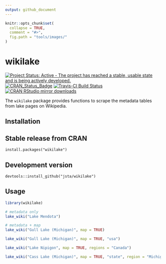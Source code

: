 ```yaml
---
output: github_document
---
```


<!-- README.md is generated from README.Rmd. Please edit that file -->

```r
knitr::opts_chunk$set(
  collapse = TRUE,
  comment = "#>",
  fig.path = "tools/images/"
)
```

# wikilake

[![Project Status: Active - The project has reached a stable, usable state and is being actively developed.](http://www.repostatus.org/badges/latest/active.svg)](http://www.repostatus.org/#active)
[![CRAN_Status_Badge](http://www.r-pkg.org/badges/version/wikilake)](https://cran.r-project.org/package=wikilake)
[![Travis-CI Build Status](https://travis-ci.org/jsta/wikilake.svg?branch=master)](https://travis-ci.org/jsta/wikilake)
[![CRAN RStudio mirror downloads](http://cranlogs.r-pkg.org/badges/wikilake)](http://cran.r-project.org/web/packages/wikilake/index.html)

The `wikilake` package provides functions to scrape the metadata tables from lake pages on Wikipedia.

## Installation

## Stable release from CRAN
`install.packages("wikilake")`

## Development version
`devtools::install_github("jsta/wikilake")`

## Usage

```r
library(wikilake)
```

```r
# metadata only
lake_wiki("Lake Mendota")
```

```r
# metadata + map
lake_wiki("Gull Lake (Michigan)", map = TRUE)
```

```r
lake_wiki("Gull Lake (Michigan)", map = TRUE, "usa")
```

```r
lake_wiki("Lake Nipigon", map = TRUE, regions = "Canada")
```

```r
lake_wiki("Cass Lake (Michigan)", map = TRUE, "state", region = "Michigan")
```
